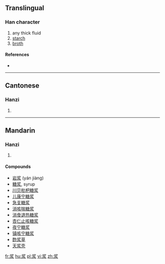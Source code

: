 {{also|漿}}
==Translingual==

===Han character===
{{Han char|rn=85|rad=水|as=06|sn=10|four=|canj=中弓水 (LNE)}}

# any thick fluid
# [[starch]]
# [[broth]]

====References====
* {{Han ref|kx=0623.171|hdz=31601.030|uh=6D46|ud=27974}}

----

==Cantonese==

===Hanzi===
{{yue-hanzi|jyut=|y=jeung1|tra=漿}}

# {{defn|Cantonese|sort=水06}}

----

==Mandarin==

===Hanzi===
{{cmn-hanzi|tra=漿|pin=[[jiāng]] ([[jiang1]])|wg=chiang<sup>1</sup>}}

# {{defn|Mandarin|sort=水06}}

====Compounds====
* [[岩浆]] (yán jiàng)
* [[糖浆]], syrup
* [[川贝枇杷糖浆]]
* [[儿康宁糖浆]]
* [[急支糖浆]]
* [[消咳喘糖浆]]
* [[消食退热糖浆]]
* [[杏仁止咳糖浆]]
* [[夜宁糖浆]]
* [[镇咳宁糖浆]]
* [[酢浆草]]
* [[天浆壳]]

[[fr:浆]]
[[hu:浆]]
[[pl:浆]]
[[vi:浆]]
[[zh:浆]]